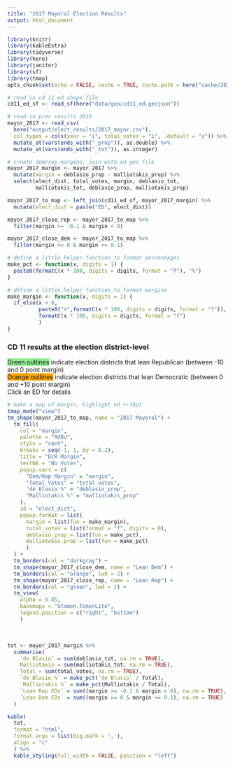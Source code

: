 ```yaml
---
title: "2017 Mayoral Election Results"
output: html_document
---
```


```r
library(knitr)
library(kableExtra)
library(tidyverse)
library(here)
library(janitor)
library(sf)
library(tmap)
opts_chunk$set(echo = FALSE, cache = TRUE, cache.path = here("cache/2017_mayor/"))
```

```r
# read in cd 11 ed shape file
cd11_ed_sf <- read_sf(here("data/geo/cd11_ed.geojson"))

# read in pres results 2016
mayor_2017 <- read_csv(
  here("output/elect_results/2017_mayor.csv"),
  col_types = cols(year = "i", total_votes = "i", .default = "c")) %>%
  mutate_at(vars(ends_with("_prop")), as.double) %>%
  mutate_at(vars(ends_with("_tot")), as.integer)

# create dem/rep margins, join with ed geo file
mayor_2017_margin <- mayor_2017 %>%
  mutate(margin = deblasio_prop - malliotakis_prop) %>%
  select(elect_dist, total_votes, margin, deblasio_tot,
         malliotakis_tot, deblasio_prop, malliotakis_prop)

mayor_2017_to_map <- left_join(cd11_ed_sf, mayor_2017_margin) %>%
  mutate(elect_dist = paste("ED", elect_dist))

mayor_2017_close_rep <- mayor_2017_to_map %>%
  filter(margin >= -0.1 & margin < 0)

mayor_2017_close_dem <- mayor_2017_to_map %>%
  filter(margin >= 0 & margin <= 0.1)

# define a little helper function to format percentages
make_pct <- function(x, digits = 1) {
  paste0(formatC(x * 100, digits = digits, format = "f"), "%")
}

# define a little helper function to format margins
make_margin <- function(x, digits = 1) {
  if_else(x > 0,
          paste0("+",formatC(x * 100, digits = digits, format = "f")),
          formatC(x * 100, digits = digits, format = "f")
          )
}
```

### CD 11 results at the election district-level

<span style="background-color:lightgreen">Green outlines</span> indicate election districts that lean Republican (between -10 and 0 point margin)  
<span style="background-color:orange">Orange outlines</span> indicate election districts that lean Democratic (between 0 and +10 point margin)  
Click an ED for details 

```r

# make a map of margin, highlight ed +-10pt
tmap_mode("view")
tm_shape(mayor_2017_to_map, name = "2017 Mayoral") +
  tm_fill(
    col = "margin",
    palette = "RdBu",
    style = "cont",
    breaks = seq(-1, 1, by = 0.2),
    title = "D/R Margin",
    textNA = "No Votes",
    popup.vars = c(
      "Dem/Rep Margin" = "margin",
      "Total Votes" = "total_votes",
      "de Blasio %" = "deblasio_prop",
      "Malliotakis %" = "malliotakis_prop"
    ),
    id = "elect_dist",
    popup.format = list(
      margin = list(fun = make_margin),
      total_votes = list(format = "f", digits = 0),
      deblasio_prop = list(fun = make_pct),
      malliotakis_prop = list(fun = make_pct)
      )
  ) +
  tm_borders(col = "darkgray") +
  tm_shape(mayor_2017_close_dem, name = "Lean Dem") +
  tm_borders(col = "orange", lwd = 2) +
  tm_shape(mayor_2017_close_rep, name = "Lean Rep") +
  tm_borders(col = "green", lwd = 2) +
  tm_view(
    alpha = 0.85,
    basemaps = "Stamen.TonerLite",
    legend.position = c("right", "bottom")
    )
```
<br>
```r
tot <- mayor_2017_margin %>%
  summarise(
    `de Blasio` = sum(deblasio_tot, na.rm = TRUE),
    Malliotakis = sum(malliotakis_tot, na.rm = TRUE),
    Total = sum(total_votes, na.rm = TRUE),
    `de Blasio %` = make_pct(`de Blasio` / Total),
    `Malliotakis %` = make_pct(Malliotakis / Total),
    `Lean Rep EDs` = sum((margin >= -0.1 & margin < 0), na.rm = TRUE),
    `Lean Dem EDs` = sum((margin >= 0 & margin <= 0.1), na.rm = TRUE)
  )

kable(
  tot,
  format = "html",
  format.args = list(big.mark = ','),
  align = "c"
  ) %>%
  kable_styling(full_width = FALSE, position = "left")
```

